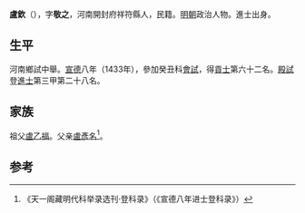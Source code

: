 {{Otheruses|other=名为卢钦的其他人物|卢钦}}

'''盧欽'''（{{bd|1403年||？}}），字'''敬之'''，河南開封府祥符縣人，民籍。[[明朝|明朝]]政治人物。進士出身。

== 生平 ==
河南鄉試中舉。[[宣德|宣德]]八年（1433年），參加癸丑科[[會試|會試]]，得[[貢士|貢士]]第六十二名。[[殿試|殿試]]登[[進士|進士]]第三甲第二十八名。

== 家族 ==
祖父[[盧乙福|盧乙福]]。父亲[[盧彥名|盧彥名]]<ref>《天一阁藏明代科举录选刊·登科录》（《宣德八年进士登科录》）</ref>。

==参考==
{{reflist}}

{{宣德八年癸丑科殿試金榜}}

{{Authority control}}

{{DEFAULTSORT:}}
{{明朝人物小作品}}